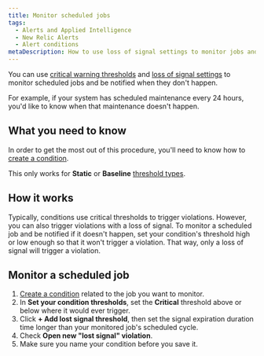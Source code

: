 ```yaml
---
title: Monitor scheduled jobs
tags:
  - Alerts and Applied Intelligence
  - New Relic Alerts
  - Alert conditions
metaDescription: How to use loss of signal settings to monitor jobs and be alerted when they don't happen.
---
```


You can use [critical warning thresholds](/docs/alerts-applied-intelligence/new-relic-alerts/advanced-alerts/advanced-techniques/set-thresholds-alert-condition) and [loss of signal settings](/docs/alerts-applied-intelligence/new-relic-alerts/alert-conditions/create-nrql-alert-conditions#signal-loss) to monitor scheduled jobs and be notified when they don't happen.

For example, if your system has scheduled maintenance every 24 hours, you'd like to know when that maintenance doesn't happen.

## What you need to know

In order to get the most out of this procedure, you'll need to know how to [create a condition](/docs/alerts-applied-intelligence/new-relic-alerts/alert-conditions/create-alert-conditions).

This only works for **Static** or **Baseline** [threshold types](/docs/alerts-applied-intelligence/new-relic-alerts/alert-conditions/create-nrql-alert-conditions#threshold-types).

## How it works

Typically, conditions use critical thresholds to trigger violations. However, you can also trigger violations with a loss of signal. To monitor a scheduled job and be notified if it doesn't happen, set your condition's threshold high or low enough so that it won't trigger a violation. That way, only a loss of signal will trigger a violation.

## Monitor a scheduled job

1. [Create a condition](/docs/alerts-applied-intelligence/new-relic-alerts/alert-conditions/create-alert-conditions) related to the job you want to monitor.
2. In **Set your condition thresholds**, set the **Critical** threshold above or below where it would ever trigger.
3. Click **+ Add lost signal threshold**, then set the signal expiration duration time longer than your monitored job's scheduled cycle.
4. Check **Open new "lost signal" violation**.
5. Make sure you name your condition before you save it.